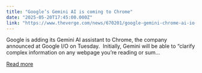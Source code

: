 ```yaml
---
title: "Google’s Gemini AI is coming to Chrome"
date: "2025-05-20T17:45:00.000Z"
link: "https://www.theverge.com/news/670201/google-gemini-chrome-ai-io-2025"
---
```


Google is adding its Gemini AI assistant to Chrome, the company announced at Google I/O on Tuesday. 
Initially, Gemini will be able to “clarify complex information on any webpage you’re reading or sum...

[Read more](https://www.theverge.com/news/670201/google-gemini-chrome-ai-io-2025)
